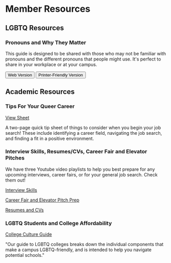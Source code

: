
# **Member Resources**

## **LGBTQ Resources**

### Pronouns and Why They Matter

This guide is designed to be shared with those who may not be familiar with pronouns and the different pronouns that people might use. It's perfect to share in your workplace or at your campus.

<div className="flex justify-evenly p-4">
<Button onClick={"https://ostem.blob.core.windows.net/webfiles/Resources/ostem_pronounguide_legal.pdf"}>
    Web Version
</Button>
<Button onClick={"https://ostem.blob.core.windows.net/webfiles/Resources/ostem_PronounGuide_PrinterPaper.pdf"}>
    Printer-Friendly Version
</Button>
</div>

## **Academic Resources**

### Tips For Your Queer Career

[View Sheet](https://drive.google.com/file/d/0B-J0QjDzygbfcEN2WGFiVEhqQ2c/view)

A two-page quick tip sheet of things to consider when you begin your job search! These include identifying a career field, navigating the job search, and finding a fit in a positive environment.

### Interview Skills, Resumes/CVs, Career Fair and Elevator Pitches

We have three Youtube video playlists to help you best prepare for any upcoming interviews, career fairs, or for your general job search. Check them out!

[Interview Skills](https://www.youtube.com/playlist?list=PLUFlbmgoLVsHm8MZ0ye4yJXBqwNdT4gbk)

[Career Fair and Elevator Pitch Prep](https://www.youtube.com/playlist?list=PLUFlbmgoLVsG98TbAgfx1RWTrpGROmfjl)

[Resumes and CVs](https://www.youtube.com/playlist?list=PLUFlbmgoLVsGAlpl7PzWp5WeMufzvTCC7)

### LGBTQ Students and College Affordability

[College Culture Guide](https://www.affordablecollegesonline.org/lgbtq-college-student-guide/)

"Our guide to LGBTQ colleges breaks down the individual components that make a campus LGBTQ-friendly, and is intended to help you navigate potential schools."